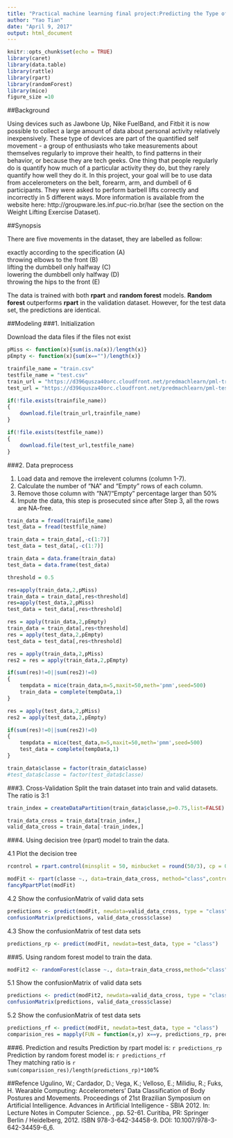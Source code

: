 ```yaml
---
title: "Practical machine learning final project:Predicting the Type of Physical Exercise"
author: "Yao Tian"
date: "April 9, 2017"
output: html_document
---
```


```r
knitr::opts_chunk$set(echo = TRUE)
library(caret)
library(data.table)
library(rattle)
library(rpart)
library(randomForest)
library(mice)
figure_size =10
```
##Background

Using devices such as Jawbone Up, Nike FuelBand, and Fitbit it is now possible to collect a large amount of data about personal activity relatively inexpensively. These type of devices are part of the quantified self movement - a group of enthusiasts who take measurements about themselves regularly to improve their health, to find patterns in their behavior, or because they are tech geeks. One thing that people regularly do is quantify how much of a particular activity they do, but they rarely quantify how well they do it. In this project, your goal will be to use data from accelerometers on the belt, forearm, arm, and dumbell of 6 participants. They were asked to perform barbell lifts correctly and incorrectly in 5 different ways. More information is available from the website here: http://groupware.les.inf.puc-rio.br/har (see the section on the Weight Lifting Exercise Dataset).

##Synopsis

There are five movements in the dataset, they are labelled as follow:

exactly according to the specification (A)  
throwing elbows to the front (B)  
lifting the dumbbell only halfway (C)  
lowering the dumbbell only halfway (D)  
throwing the hips to the front (E)  

The data is trained with both **rpart** and **random forest** models.  **Random forest** outperforms **rpart** in the validation dataset. However, for the test data set, the predictions are identical.

##Modeling 
###1. Initialization

Download the data files if the files not exist
```r
pMiss <- function(x){sum(is.na(x))/length(x)}
pEmpty <- function(x){sum(x=="")/length(x)}

trainfile_name = "train.csv"
testfile_name = "test.csv"
train_url = "https://d396qusza40orc.cloudfront.net/predmachlearn/pml-training.csv"
test_url = "https://d396qusza40orc.cloudfront.net/predmachlearn/pml-testing.csv"

if(!file.exists(trainfile_name))
{
    download.file(train_url,trainfile_name)
}

if(!file.exists(testfile_name))
{
    download.file(test_url,testfile_name)
}


```

###2. Data preprocess

(1) Load data and remove the irrelevent columns (column 1-7).
(2) Calculate the number of "NA" and "Empty" rows of each column.
(3) Remove those column with "NA"/"Empty" percentage larger than 50%
(4) Impute the data, this step is prosecuted since after Step 3, all the rows are NA-free.
```r
train_data = fread(trainfile_name)
test_data = fread(testfile_name)

train_data = train_data[,-c(1:7)]
test_data = test_data[,-c(1:7)]

train_data = data.frame(train_data)
test_data = data.frame(test_data)

threshold = 0.5

res=apply(train_data,2,pMiss)
train_data = train_data[,res<threshold]
res=apply(test_data,2,pMiss)
test_data = test_data[,res<threshold]

res = apply(train_data,2,pEmpty)
train_data = train_data[,res<threshold]
res = apply(test_data,2,pEmpty)
test_data = test_data[,res<threshold]

res = apply(train_data,2,pMiss)
res2 = res = apply(train_data,2,pEmpty)

if(sum(res)!=0||sum(res2)!=0)
{
    tempdata = mice(train_data,m=5,maxit=50,meth='pmm',seed=500)
    train_data = complete(tempData,1)
}

res = apply(test_data,2,pMiss)
res2 = apply(test_data,2,pEmpty)

if(sum(res)!=0||sum(res2)!=0)
{
    tempdata = mice(test_data,m=5,maxit=50,meth='pmm',seed=500)
    test_data = complete(tempData,1)
}

train_data$classe = factor(train_data$classe)
#test_data$classe = factor(test_data$classe)
```
###3. Cross-Validation
Split the train dataset into train and valid datasets. The ratio is 3:1
```r

train_index = createDataPartition(train_data$classe,p=0.75,list=FALSE)

train_data_cross = train_data[train_index,]
valid_data_cross = train_data[-train_index,]
```
###4. Using decision tree (rpart) model to train the data.

4.1 Plot the decision tree
```r
rcontrol = rpart.control(minsplit = 50, minbucket = round(50/3), cp = 0.01,           maxcompete = 4, maxsurrogate = 5, usesurrogate = 2, xval = 10,surrogatestyle = 0, maxdepth = 10)

modFit <- rpart(classe ~., data=train_data_cross, method="class",control =rcontrol)
fancyRpartPlot(modFit)
```
4.2 Show the confusionMatrix of valid data sets
```r
predictions <- predict(modFit, newdata=valid_data_cross, type = "class")
confusionMatrix(predictions, valid_data_cross$classe)
```
4.3 Show the confusionMatrix of test data sets
```r
predictions_rp <- predict(modFit, newdata=test_data, type = "class")
```

###5. Using random forest model to train the data.

```r
modFit2 <- randomForest(classe ~., data=train_data_cross,method="class")
```
5.1 Show the confusionMatrix of valid data sets
```r
predictions <- predict(modFit2, newdata=valid_data_cross, type = "class")
confusionMatrix(predictions, valid_data_cross$classe)
```

5.2 Show the confusionMatrix of test data sets
```r
predictions_rf <- predict(modFit, newdata=test_data, type = "class")
comparision_res = mapply(FUN = function(x,y) x==y, predictions_rp, predictions_rf)
```

###6. Prediction and results
Prediction by rpart model is: `r predictions_rp`  
Prediction by random forest model is: `r predictions_rf`  
They matching ratio is `r sum(comparision_res)/length(predictions_rp)*100`%

##Refence
Ugulino, W.; Cardador, D.; Vega, K.; Velloso, E.; Milidiu, R.; Fuks, H. Wearable Computing: Accelerometers' Data Classification of Body Postures and Movements. Proceedings of 21st Brazilian Symposium on Artificial Intelligence. Advances in Artificial Intelligence - SBIA 2012. In: Lecture Notes in Computer Science. , pp. 52-61. Curitiba, PR: Springer Berlin / Heidelberg, 2012. ISBN 978-3-642-34458-9. DOI: 10.1007/978-3-642-34459-6_6. 
